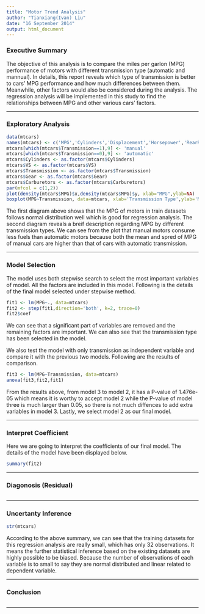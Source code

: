 ```yaml
---
title: "Motor Trend Analysis"
author: "Tianxiang(Ivan) Liu"
date: "16 September 2014"
output: html_document
---
```


### Executive Summary
The objective of this analysis is to compare the miles per garlon (MPG) performance of motors with different transmission type (automatic and mannual). In details, this report reveals which type of transmission is better to cars' MPG performance and how much differences between them. Meanwhile, other factors would also be considered during the analysis. The regression analysis will be implemented in this study to find the relationships between MPG and other various cars' factors.

---

### Exploratory Analysis

```r
data(mtcars)
names(mtcars) <- c('MPG','Cylinders','Displacement','Horsepower','RearRatio','Weight','MileTime','VS','Transmission','Gear','Carburetors')
mtcars[which(mtcars$Transmission==1),9] <- 'manual'
mtcars[which(mtcars$Transmission==0),9] <- 'automatic'
mtcars$Cylinders <- as.factor(mtcars$Cylinders)
mtcars$VS <- as.factor(mtcars$VS)
mtcars$Transmission <- as.factor(mtcars$Transmission)
mtcars$Gear <- as.factor(mtcars$Gear)
mtcars$Carburetors <- as.factor(mtcars$Carburetors)
par(mfcol = c(1,2))
plot(density(mtcars$MPG)$x,density(mtcars$MPG)$y, xlab="MPG",ylab=NA)
boxplot(MPG~Transmission, data=mtcars, xlab='Transmission Type',ylab='Miles Per Gallon')
```

The first diagram above shows that the MPG of motors in train datasets follows normal distribution well which is good for regression analysis. The second diagram reveals a breif description regarding MPG by different transmission types. We can see from the plot that manual motors consume less fuels than automatic motors because both the mean and spred of MPG of manual cars are higher than that of cars with automatic transmission.

---

### Model Selection

The model uses both stepwise search to select the most important variables of model. All the factors are included in this model. Following is the details of the final model selected under stepwise method.

```r
fit1 <- lm(MPG~., data=mtcars)
fit2 <- step(fit1,direction='both', k=2, trace=0)
fit2$coef
```

We can see that a significant part of variables are removed and the remaining factors are important. We can also see that the transmission type has been selected in the model.

We also test the model with only transmission as independent variable and compare it with the previous two models. Following are the results of comparison.

```r
fit3 <- lm(MPG~Transmission, data=mtcars)
anova(fit3,fit2,fit1)
```

From the results above, from model 3 to model 2, it has a P-value of 1.476e-05 which means it is worthy to accept model 2 while the P-value of model three is much larger than 0.05, so there is not much diffences to add extra variables in model 3. Lastly, we select model 2 as our final model.

---

### Interpret Coefficient

Here we are going to interpret the coefficients of our final model. The details of the model have been displayed below.

```r
summary(fit2)
```

---

### Diagonosis (Residual)

```r

```

---

### Uncertanty Inference

```r
str(mtcars)
```

According to the above summary, we can see that the training datasets for this regression analysis are really small, which has only 32 observations. It means the further statistical inference based on the existing datasets are highly possible to be biased. Because the number of observations of each variable is to small to say they are normal distributed and linear related to dependent variable.

---

### Conclusion

```r

```

---